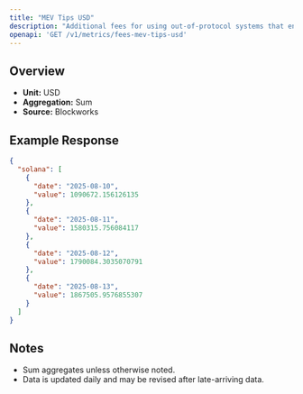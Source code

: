 ```yaml
---
title: "MEV Tips USD"
description: "Additional fees for using out-of-protocol systems that enables users to send transactions, or a bundle of transactions, to block builders or leaders for faster transaction execution, MEV capture, or MEV protection."
openapi: 'GET /v1/metrics/fees-mev-tips-usd'
---
```


## Overview

- **Unit:** USD
- **Aggregation:** Sum
- **Source:** Blockworks



## Example Response

```json
{
  "solana": [
    {
      "date": "2025-08-10",
      "value": 1090672.156126135
    },
    {
      "date": "2025-08-11",
      "value": 1580315.756084117
    },
    {
      "date": "2025-08-12",
      "value": 1790084.3035070791
    },
    {
      "date": "2025-08-13",
      "value": 1867505.9576855307
    }
  ]
}
```

## Notes
- Sum aggregates unless otherwise noted.
- Data is updated daily and may be revised after late-arriving data.
